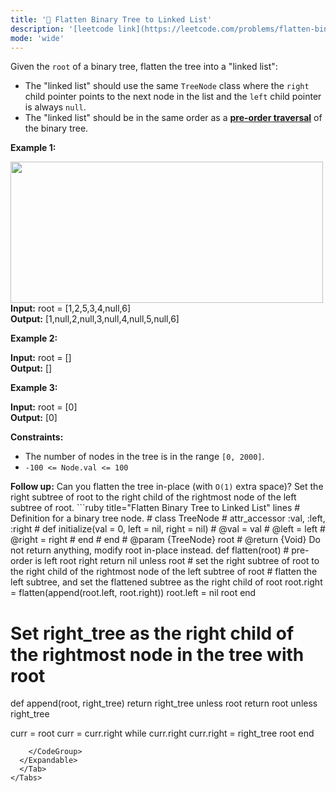 ```yaml
---
title: '🧀 Flatten Binary Tree to Linked List'
description: '[leetcode link](https://leetcode.com/problems/flatten-binary-tree-to-linked-list/description/)'
mode: 'wide'
---
```

<Tabs>
  <Tab title="Question" icon="circle-question" iconType="regular">
    <Card>
      <p>Given the <code>root</code> of a binary tree, flatten the tree into a &quot;linked list&quot;:</p>  <ul>  <li>The &quot;linked list&quot; should use the same <code>TreeNode</code> class where the <code>right</code> child pointer points to the next node in the list and the <code>left</code> child pointer is always <code>null</code>.</li>  <li>The &quot;linked list&quot; should be in the same order as a <a href="https://en.wikipedia.org/wiki/Tree_traversal#Pre-order,_NLR" target="_blank"><strong>pre-order</strong><strong> traversal</strong></a> of the binary tree.</li> </ul>   <p><strong class="example">Example 1:</strong></p> <img alt="" src="https://assets.leetcode.com/uploads/2021/01/14/flaten.jpg" style="width: 500px; height: 226px;" />  <strong>Input:</strong> root = [1,2,5,3,4,null,6] <br/> <strong>Output:</strong> [1,null,2,null,3,null,4,null,5,null,6]   <p><strong class="example">Example 2:</strong></p>   <strong>Input:</strong> root = [] <br/> <strong>Output:</strong> []   <p><strong class="example">Example 3:</strong></p>   <strong>Input:</strong> root = [0] <br/> <strong>Output:</strong> [0]    <p><strong>Constraints:</strong></p>  <ul>  <li>The number of nodes in the tree is in the range <code>[0, 2000]</code>.</li>  <li><code>-100 &lt;= Node.val &lt;= 100</code></li> </ul>   <strong>Follow up:</strong> Can you flatten the tree in-place (with <code>O(1)</code> extra space)?
    </Card>
  </Tab>
  <Tab title="Solution" icon="lightbulb" iconType="regular" >
    <Card>
      Set the right subtree of root to the right child of the rightmost node of the left subtree of root. 
    </Card>
  <Expandable title="code">
    <CodeGroup dropdown>
```ruby title="Flatten Binary Tree to Linked List" lines
# Definition for a binary tree node.
# class TreeNode
#     attr_accessor :val, :left, :right
#     def initialize(val = 0, left = nil, right = nil)
#         @val = val
#         @left = left
#         @right = right
#     end
# end
# @param {TreeNode} root
# @return {Void} Do not return anything, modify root in-place instead.
def flatten(root)
  # pre-order is left root right
  return nil unless root
  # set the right subtree of root to the right child of the rightmost node of the left subtree of root
  # flatten the left subtree, and set the flattened subtree as the right child of root
  root.right = flatten(append(root.left, root.right))
  root.left = nil
  root
end

# Set right_tree as the right child of the rightmost node in the tree with root
def append(root, right_tree)
  return right_tree unless root
  return root unless right_tree

  curr = root
  curr = curr.right while curr.right
  curr.right = right_tree
  root
end
```
    </CodeGroup>
  </Expandable>
  </Tab>
</Tabs>